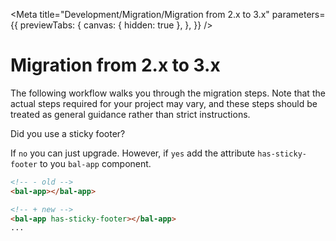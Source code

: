 
<Meta
  title="Development/Migration/Migration from 2.x to 3.x"
  parameters={{
    previewTabs: {
      canvas: { hidden: true },
    },
  }}
/>

# Migration from 2.x to 3.x

The following workflow walks you through the migration steps.
Note that the actual steps required for your project may vary, and these steps should be treated as general guidance rather than strict instructions.

Did you use a sticky footer?

If `no` you can just upgrade.
However, if `yes` add the attribute `has-sticky-footer` to you `bal-app` component.

```html
<!-- - old -->
<bal-app></bal-app>

<!-- + new -->
<bal-app has-sticky-footer></bal-app>
...
```

<bal-doc-github link="/stories/development/migration/02-migration-from-2x-to-3x.stories.mdx"></bal-doc-github>
